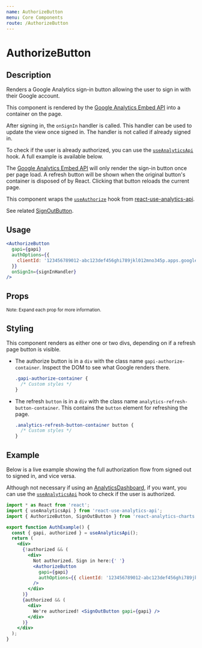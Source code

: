 ```yaml
---
name: AuthorizeButton
menu: Core Components
route: /AuthorizeButton
---
```



<GoogleAnalytics trackingId={TRACKING_ID} />

<h1>AuthorizeButton</h1>

## Description

Renders a Google Analytics sign-in button allowing the user to sign in with their Google account.

This component is rendered by the [Google Analytics Embed API](https://devboldly.github.io/react-use-analytics-api/) into a container on the page.

After signing in, the `onSignIn` handler is called. This handler can be used to update the view once signed in. The handler is not called if already signed in. 

To check if the user is already authorized, you can use the [`useAnalyticsApi`](https://devboldly.github.io/react-use-analytics-api/useAnalyticsApi) hook. A full example is available below.

The [Google Analytics Embed API](https://devboldly.github.io/react-use-analytics-api/) will only render the sign-in button once per page load. A refresh button will be shown when the original button's container is disposed of by React. Clicking that button reloads the current page.

This component wraps the [`useAuthorize`](https://devboldly.github.io/react-use-analytics-api/useAuthorize) hook from [react-use-analytics-api](https://devboldly.github.io/react-use-analytics-api/).

See related [SignOutButton](/SignOutButton).

## Usage

```jsx
<AuthorizeButton
  gapi={gapi}
  authOptions={{
    clientId: '123456789012-abc123def456ghi789jkl012mno345p.apps.googleusercontent.com',
  }}
  onSignIn={signInHandler}
/>
```

## Props

<Props of={AuthorizeButton} />

<small>Note: Expand each prop for more information.</small>

## Styling

This component renders as either one or two divs, depending on if a refresh page button is visible.

- The authorize button is in a `div` with the class name `gapi-authorize-container`. Inspect the DOM to see what Google renders there.

  ```css
  .gapi-authorize-container {
    /* Custom styles */
  }
  ```

- The refresh `button` is in a `div` with the class name `analytics-refresh-button-container`. This contains the `button` element for refreshing the page.

  ```css
  .analytics-refresh-button-container button {
    /* Custom styles */
  }
  ```

## Example

Below is a live example showing the full authorization flow from signed out to signed in, and vice versa. 

Although not necessary if using an [AnalyticsDashboard](/AnalyticsDashboard), if you want, you can use the [`useAnalyticsApi`](https://devboldly.github.io/react-use-analytics-api/useAnalyticsApi) hook to check if the user is authorized.

<div style={{ border: 'solid 2px #67788a', padding: '20px' }}>
  <AuthExample />
</div>

```jsx
import * as React from 'react';
import { useAnalyticsApi } from 'react-use-analytics-api';
import { AuthorizeButton, SignOutButton } from 'react-analytics-charts';

export function AuthExample() {
  const { gapi, authorized } = useAnalyticsApi();
  return (
    <div>
      {!authorized && (
        <div>
          Not authorized. Sign in here:{' '}
          <AuthorizeButton
            gapi={gapi}
            authOptions={{ clientId: '123456789012-abc123def456ghi789jkl012mno345p.apps.googleusercontent.com' }}
          />
        </div>
      )}
      {authorized && (
        <div>
          We're authorized! <SignOutButton gapi={gapi} />
        </div>
      )}
    </div>
  );
}
```

<CreatedBy author="DevBoldly" url="https://devboldly.com/" emoji="🍺" emojiLabel="Beer"/>